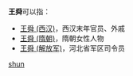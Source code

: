 '''王舜'''可以指：
* [[王舜_(西汉)|王舜 (西汉)]]，西汉末年官员、外戚
* [[王舜_(隋朝)|王舜 (隋朝)]]，隋朝女性人物
* [[王舜_(解放军)|王舜 (解放军)]]，河北省军区司令员

{{disambig}}

[[Category:二字王姓人名消歧义|shun]]